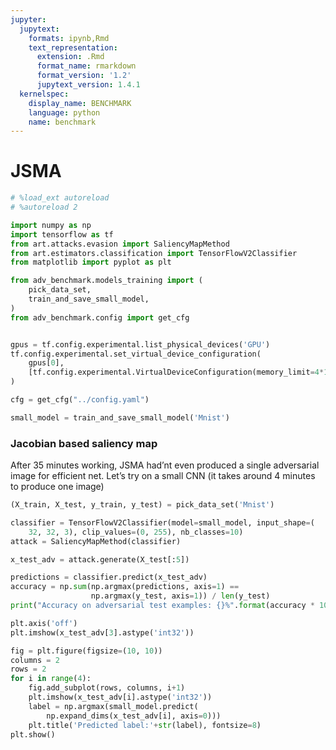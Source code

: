 ```yaml
---
jupyter:
  jupytext:
    formats: ipynb,Rmd
    text_representation:
      extension: .Rmd
      format_name: rmarkdown
      format_version: '1.2'
      jupytext_version: 1.4.1
  kernelspec:
    display_name: BENCHMARK
    language: python
    name: benchmark
---
```


# JSMA

```python
# %load_ext autoreload
# %autoreload 2
```

```python

import numpy as np
import tensorflow as tf
from art.attacks.evasion import SaliencyMapMethod
from art.estimators.classification import TensorFlowV2Classifier
from matplotlib import pyplot as plt

from adv_benchmark.models_training import (
    pick_data_set,
    train_and_save_small_model,
)
from adv_benchmark.config import get_cfg


gpus = tf.config.experimental.list_physical_devices('GPU')
tf.config.experimental.set_virtual_device_configuration(
    gpus[0],
    [tf.config.experimental.VirtualDeviceConfiguration(memory_limit=4*1024)]
)

cfg = get_cfg("../config.yaml")
```

```python
small_model = train_and_save_small_model('Mnist')
```

### Jacobian based saliency map


After 35 minutes working, JSMA had'nt even produced a single adversarial image for efficient net. Let's try on a small CNN (it takes around 4 minutes to produce one image)

```python
(X_train, X_test, y_train, y_test) = pick_data_set('Mnist')
```

```python
classifier = TensorFlowV2Classifier(model=small_model, input_shape=(
    32, 32, 3), clip_values=(0, 255), nb_classes=10)
attack = SaliencyMapMethod(classifier)

x_test_adv = attack.generate(X_test[:5])

predictions = classifier.predict(x_test_adv)
accuracy = np.sum(np.argmax(predictions, axis=1) ==
                  np.argmax(y_test, axis=1)) / len(y_test)
print("Accuracy on adversarial test examples: {}%".format(accuracy * 100))
```

```python
plt.axis('off')
plt.imshow(x_test_adv[3].astype('int32'))
```

```python
fig = plt.figure(figsize=(10, 10))
columns = 2
rows = 2
for i in range(4):
    fig.add_subplot(rows, columns, i+1)
    plt.imshow(x_test_adv[i].astype('int32'))
    label = np.argmax(small_model.predict(
        np.expand_dims(x_test_adv[i], axis=0)))
    plt.title('Predicted label:'+str(label), fontsize=8)
plt.show()
```
